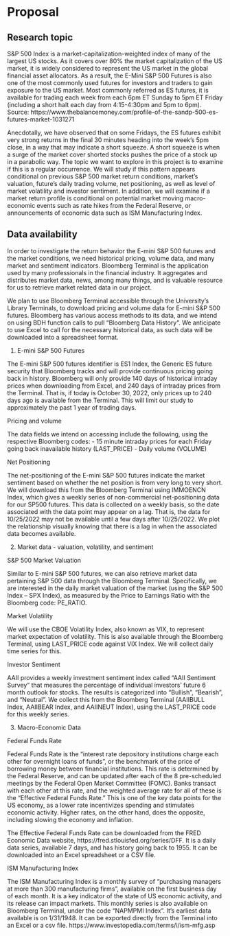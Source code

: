 # Proposal

## Research topic

S&P 500 Index is a market-capitalization-weighted index of many of the largest US stocks.  As it covers over 80% the market capitalization of the US market, it is widely considered to represent the US market in the global financial asset allocators.  As a result, the E-Mini S&P 500 Futures is also one of the most commonly used futures for investors and traders to gain exposure to the US market.  Most commonly referred as ES futures, it is available for trading each week from each 6pm ET Sunday to 5pm ET Friday (including a short halt each day from 4:15-4:30pm and 5pm to 6pm).
Source: https://www.thebalancemoney.com/profile-of-the-sandp-500-es-futures-market-1031271

Anecdotally, we have observed that on some Fridays, the ES futures exhibit very strong returns in the final 30 minutes heading into the week's 5pm close, in a way that may indicate a short squeeze.  A short squeeze is when a surge of the market cover shorted stocks pushes the price of a stock up in a parabolic way.  The topic we want to explore in this project is to examine if this is a regular occurrence.  We will study if this pattern appears conditional on previous S&P 500 market return conditions, market's valuation, future's daily trading volume, net positioning, as well as level of market volatility and investor sentiment.  In addition, we will examine if a market return profile is conditional on potential market moving macro-economic events such as rate hikes from the Federal Reserve, or announcements of economic data such as ISM Manufacturing Index. 

## Data availability

In order to investigate the return behavior the E-mini S&P 500 futures and the market conditions, we need historical pricing, volume data, and many market and sentiment indicators.  Bloomberg Terminal is the application used by many professionals in the financial industry.  It aggregates and distributes market data, news, among many things, and is valuable resource for us to retrieve market related data in our project.

We plan to use Bloomberg Terminal accessible through the University's Library Terminals, to download pricing and volume data for E-mini S&P 500 futures.  Bloomberg has various access methods to its data, and we intend on using BDH function calls to pull "Bloomberg Data History".  We anticipate to use Excel to call for the necessary historical data, as such data will be downloaded into a spreadsheet format.

1. E-mini S&P 500 Futures

The E-mini S&P 500 futures identifier is ES1 Index, the Generic ES future security that Bloomberg tracks and will provide continuous pricing going back in history.  Bloomberg will only provide 140 days of historical intraday prices when downloading from Excel, and 240 days of intraday prices from the Terminal.  That is, if today is October 30, 2022, only prices up to 240 days ago is available from the Terminal.  This will limit our study to approximately the past 1 year of trading days.

Pricing and volume

The data fields we intend on accessing include the following, using the respective Bloomberg codes:
- 15 minute intraday prices for each Friday going back inavailable history (LAST_PRICE)
- Daily volume (VOLUME)
	
Net Positioning

The net-positioning of the E-mini S&P 500 futures indicate the market sentiment based on whether the net position is from very long to very short.  We will download this from the Bloomberg Terminal using IMMOENCN Index, which gives a weekly series of non-commercial net-positioning data for our SP500 futures.  This data is collected on a weekly basis, so the date associated with the data point may appear on a lag.  That is, the data for 10/25/2022 may not be available until a few days after 10/25/2022.  We plot the relationship visually knowing that there is a lag in when the associated data becomes available.

2. Market data - valuation, volatility, and sentiment

S&P 500 Market Valuation

Similar to E-mini S&P 500 futures, we can also retrieve market data pertaining S&P 500 data through the Bloomberg Terminal.  Specifically, we are interested in the daily market valuation of the market (using the S&P 500 Index -- SPX Index), as measured by the Price to Earnings Ratio with the Bloomberg code: PE_RATIO.  

Market Volatility

We will use the CBOE Volatility Index, also known as VIX, to represent market expectation of volatility.  This is also available through the Bloomberg Terminal, using LAST_PRICE code against VIX Index.  We will collect daily time series for this.

Investor Sentiment

AAII provides a weekly investment sentiment index called "AAII Sentiment Survey" that measures the percentage of individual investors' future 6 month outlook for stocks.  The results is categorized into "Bullish", "Bearish", and "Neutral".  We collect this from the Bloomberg Terminal (AAIIBULL Index, AAIIBEAR Index, and AAIINEUT Index), using the LAST_PRICE code for this weekly series.

3. Macro-Economic Data

Federal Funds Rate 

Federal Funds Rate is the "interest rate depository institutions charge each other for overnight loans of funds", or the benchmark of the price of borrowing money between financial institutions.  This rate is determined by the Federal Reserve, and can be updated after each of the 8 pre-scheduled meetings by the Federal Open Market Committee (FOMC).  Banks transact with each other at this rate, and the weighted average rate for all of these is the "Effective Federal Funds Rate."  This is one of the key data points for the US economy, as a lower rate incentivizes spending and stimulates economic activity.  Higher rates, on the other hand, does the opposite, including slowing the economy and inflation.

The Effective Federal Funds Rate can be downloaded from the FRED Economic Data website, https://fred.stlouisfed.org/series/DFF.  It is a daily data series, available 7 days, and has history going back to 1955.  It can be downloaded into an Excel spreadsheet or a CSV file.

ISM Manufacturing Index 

The ISM Manufacturing Index is a monthly survey of "purchasing managers at more than 300 manufacturing firms", available on the first business day of each month.  It is a key indicator of the state of US economic activity, and its release can impact markets.  This monthly series is also available on Bloomberg Terminal, under the code "NAPMPMI Index".  It's earliest data available is on 1/31/1948.  It can be exported directly from the Terminal into an Excel or a csv file.
https://www.investopedia.com/terms/i/ism-mfg.asp

